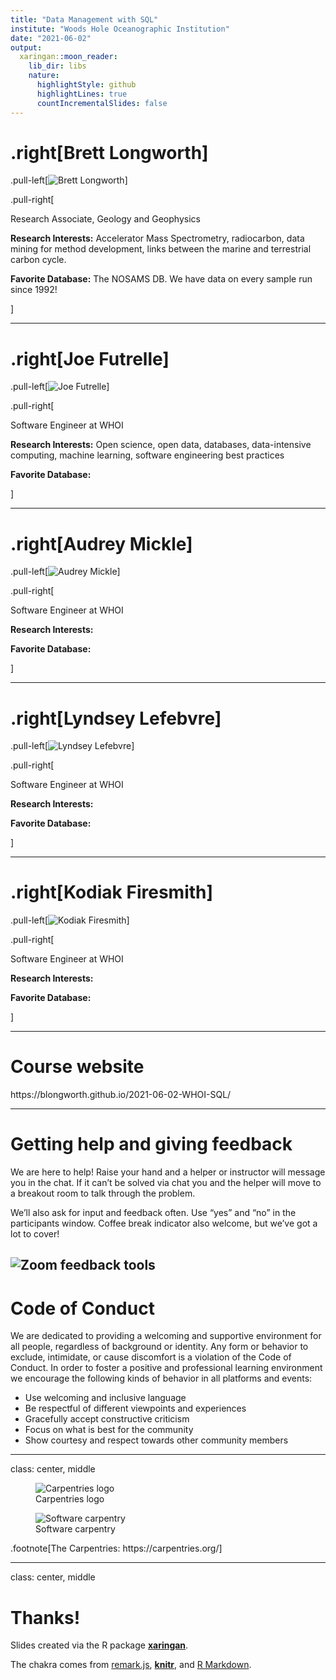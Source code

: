 ```yaml
---
title: "Data Management with SQL"
institute: "Woods Hole Oceanographic Institution"
date: "2021-06-02"
output:
  xaringan::moon_reader:
    lib_dir: libs
    nature:
      highlightStyle: github
      highlightLines: true
      countIncrementalSlides: false
---
```


# .right[Brett Longworth]

.pull-left[![Brett Longworth](images/brett.JPG)]

.pull-right[

Research Associate, Geology and Geophysics

**Research Interests:** Accelerator Mass Spectrometry, radiocarbon, data mining for method development, links between the marine and terrestrial carbon cycle.

**Favorite Database:** The NOSAMS DB. We have data on every sample run since 1992!

]

---

# .right[Joe Futrelle]

.pull-left[![Joe Futrelle](https://avatars2.githubusercontent.com/u/2365298?s=400&u=97004bc2d84a168bcf9b2fd81f03bcde7a15e166&v=4)]

.pull-right[


Software Engineer at WHOI

**Research Interests:** Open science, open data, databases, data-intensive computing, machine learning, software engineering best practices

**Favorite Database:** 

]

---

# .right[Audrey Mickle]

.pull-left[![Audrey Mickle]()]

.pull-right[


Software Engineer at WHOI

**Research Interests:** 

**Favorite Database:** 

]

---

# .right[Lyndsey Lefebvre]

.pull-left[![Lyndsey Lefebvre]()]

.pull-right[


Software Engineer at WHOI

**Research Interests:** 

**Favorite Database:** 

]

---

# .right[Kodiak Firesmith]

.pull-left[![Kodiak Firesmith]()]

.pull-right[


Software Engineer at WHOI

**Research Interests:** 

**Favorite Database:** 

]

---

# Course website

https://blongworth.github.io/2021-06-02-WHOI-SQL/

---

# Getting help and giving feedback

We are here to help! Raise your hand and a helper or instructor will message you in the chat. If it can't be solved via chat you and the helper will move to a breakout room to talk through the problem.

We'll also ask for input and feedback often. Use "yes" and "no" in the participants window. Coffee break indicator also welcome, but we've got a lot to cover!

![Zoom feedback tools](images/zoomtools.png)
---

# Code of Conduct

We are dedicated to providing a welcoming and supportive environment for all people, regardless of background or identity. Any form or behavior to exclude, intimidate, or cause discomfort is a violation of the Code of Conduct. In order to foster a positive and professional learning environment we encourage the following kinds of behavior in all platforms and events:

* Use welcoming and inclusive language
* Be respectful of different viewpoints and experiences
* Gracefully accept constructive criticism
* Focus on what is best for the community
* Show courtesy and respect towards other community members

---

class: center, middle

![Carpentries logo](https://carpentries.org/assets/img/TheCarpentries.svg)


![Software carpentry](images/swc_logo.png)

.footnote[The Carpentries: https://carpentries.org/]

---

class: center, middle

# Thanks!

Slides created via the R package [**xaringan**](https://github.com/yihui/xaringan).

The chakra comes from [remark.js](https://remarkjs.com), [**knitr**](http://yihui.org/knitr), and [R Markdown](https://rmarkdown.rstudio.com).

